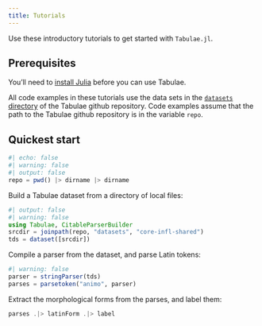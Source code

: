 ```yaml
---
title: Tutorials
---
```


Use these introductory tutorials to get started with `Tabulae.jl`.

## Prerequisites

You’ll need to [install Julia](https://julialang.org/downloads/) before you can use Tabulae.

::: {.callout-important title="Note: tutorial data sets"}
All code examples in these tutorials use the data sets in the [`datasets` directory](https://github.com/neelsmith/Tabulae.jl/tree/main/datasets) of the Tabulae github repository. Code examples assume that the path to the Tabulae github repository is in the variable `repo`.
:::

## Quickest start


```julia
#| echo: false
#| warning: false
#| output: false
repo = pwd() |> dirname |> dirname
```


Build a Tabulae dataset from a directory of local files:

```julia
#| output: false
#| warning: false
using Tabulae, CitableParserBuilder
srcdir = joinpath(repo, "datasets", "core-infl-shared") 
tds = dataset([srcdir])

```


Compile a parser from the dataset, and parse Latin tokens:



```julia
#| warning: false
parser = stringParser(tds)
parses = parsetoken("animo", parser)
```

Extract the morphological forms from the parses, and label them:

```julia
parses .|> latinForm .|> label
```

